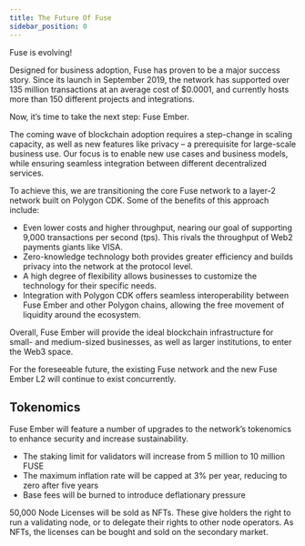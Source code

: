 ```yaml
---
title: The Future Of Fuse
sidebar_position: 0
---
```


Fuse is evolving!

Designed for business adoption, Fuse has proven to be a major success story. Since its launch in September 2019, the network has supported over 135 million transactions at an average cost of $0.0001, and currently hosts more than 150 different projects and integrations.

Now, it’s time to take the next step: Fuse Ember.

The coming wave of blockchain adoption requires a step-change in scaling capacity, as well as new features like privacy – a prerequisite for large-scale business use. Our focus is to enable new use cases and business models, while ensuring seamless integration between different decentralized services.

To achieve this, we are transitioning the core Fuse network to a layer-2 network built on Polygon CDK. Some of the benefits of this approach include:

* Even lower costs and higher throughput, nearing our goal of supporting 9,000 transactions per second (tps). This rivals the throughput of Web2 payments giants like VISA.
* Zero-knowledge technology both provides greater efficiency and builds privacy into the network at the protocol level.
* A high degree of flexibility allows businesses to customize the technology for their specific needs.
* Integration with Polygon CDK offers seamless interoperability between Fuse Ember and other Polygon chains, allowing the free movement of liquidity around the ecosystem.

Overall, Fuse Ember will provide the ideal blockchain infrastructure for small- and medium-sized businesses, as well as larger institutions, to enter the Web3 space.

For the foreseeable future, the existing Fuse network and the new Fuse Ember L2 will continue to exist concurrently.

## Tokenomics

Fuse Ember will feature a number of upgrades to the network’s tokenomics to enhance security and increase sustainability.

* The staking limit for validators will increase from 5 million to 10 million FUSE
* The maximum inflation rate will be capped at 3% per year, reducing to zero after five years
* Base fees will be burned to introduce deflationary pressure

50,000 Node Licenses will be sold as NFTs. These give holders the right to run a validating node, or to delegate their rights to other node operators. As NFTs, the licenses can be bought and sold on the secondary market.

